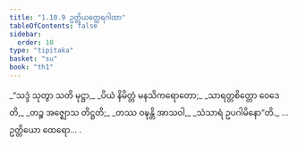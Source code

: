 ```yaml
---
title: "1.10.9 ဥတ္တိယတ္ထေရဂါထာ"
tableOfContents: false
sidebar:
  order: 10
type: "tipitaka"
basket: "su"
book: "th1"
---
```



<DynamicBreadcrumb />

<Division number="99" book="th1">

<Paragraph number="221" type="verses" book="th1">
_“သဒ္ဒံ သုတွာ သတိ မုဋ္ဌာ,_  
_ပိယံ နိမိတ္တံ မနသိကရောတော;_  
_သာရတ္တစိတ္တော ဝေဒေတိ,_  
_တဉ္စ အဇ္ဈောသ တိဋ္ဌတိ;_  
_တဿ ဝဍ္ဎန္တိ အာသဝါ,_  
_သံသာရံ ဥပဂါမိနော”တိ._  


</Paragraph>
</Division>

<Paragraph number="222" type="center" book="th1">
…  ဥတ္တိယော ထေရော… .
</Paragraph>